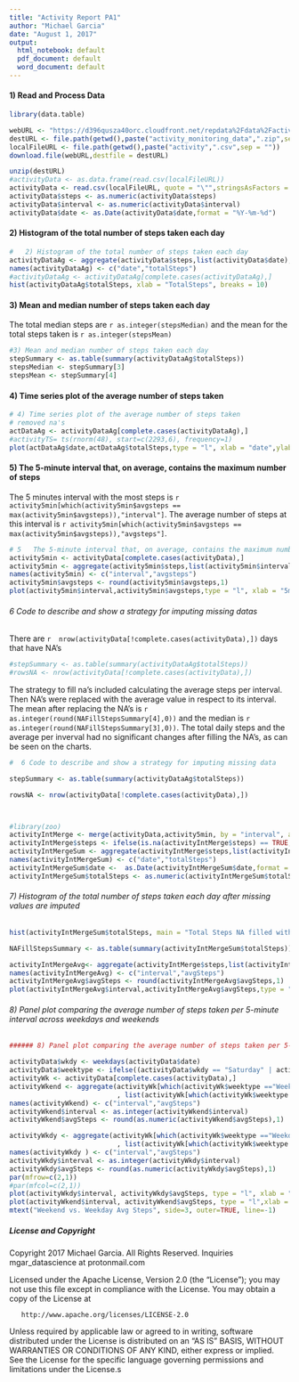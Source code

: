 ```yaml
---
title: "Activity Report PA1"
author: "Michael Garcia"
date: "August 1, 2017"
output:
  html_notebook: default
  pdf_document: default
  word_document: default
---
```


#### 1) Read and Process Data

```r
library(data.table)

webURL <- "https://d396qusza40orc.cloudfront.net/repdata%2Fdata%2Factivity.zip"
destURL <- file.path(getwd(),paste("activity_monitoring_data",".zip",sep = ""))
localFileURL <- file.path(getwd(),paste("activity",".csv",sep = ""))
download.file(webURL,destfile = destURL)

unzip(destURL)
#activityData <- as.data.frame(read.csv(localFileURL))
activityData <- read.csv(localFileURL, quote = "\"",stringsAsFactors = FALSE)
activityData$steps <- as.numeric(activityData$steps)
activityData$interval <- as.numeric(activityData$interval)
activityData$date <- as.Date(activityData$date,format = "%Y-%m-%d")

```


#### 2) Histogram of the total number of steps taken each day




``` r
#   2) Histogram of the total number of steps taken each day
activityDataAg <- aggregate(activityData$steps,list(activityData$date),sum)
names(activityDataAg) <- c("date","totalSteps")
#activityDataAg <- activityDataAg[complete.cases(activityDataAg),]
hist(activityDataAg$totalSteps, xlab = "TotalSteps", breaks = 10)
```


#### 3) Mean and median number of steps taken each day
The total median steps are `r as.integer(stepsMedian)` and the mean for the total steps taken is `r as.integer(stepsMean)`

``` r
#3) Mean and median number of steps taken each day
stepSummary <- as.table(summary(activityDataAg$totalSteps))
stepsMedian <- stepSummary[3]
stepsMean <- stepSummary[4]
```


#### 4) Time series plot of the average number of steps taken


``` r
# 4) Time series plot of the average number of steps taken
# removed na's
actDataAg <- activityDataAg[complete.cases(activityDataAg),]
#activityTS= ts(rnorm(48), start=c(2293,6), frequency=1)
plot(actDataAg$date,actDataAg$totalSteps,type = "l", xlab = "date",ylab = "total steps")
```


#### 5) The 5-minute interval that, on average, contains the maximum number of steps
The 5 minutes interval with the most steps is `r activity5min[which(activity5min$avgsteps == max(activity5min$avgsteps)),"interval"]`. The average number of steps at this interval is `r activity5min[which(activity5min$avgsteps == max(activity5min$avgsteps)),"avgsteps"]`.

``` r
# 5   The 5-minute interval that, on average, contains the maximum number of steps
activity5min <- activityData[complete.cases(activityData),]
activity5min <- aggregate(activity5min$steps,list(activity5min$interval),mean)
names(activity5min) <- c("interval","avgsteps")
activity5min$avgsteps <- round(activity5min$avgsteps,1)
plot(activity5min$interval,activity5min$avgsteps,type = "l", xlab = "5min interval", ylab = "5min Avg Steps")

```

######  6 Code to describe and show a strategy for imputing missing datas
There are `r  nrow(activityData[!complete.cases(activityData),])` days that have NA's

``` r
#stepSummary <- as.table(summary(activityDataAg$totalSteps))
#rowsNA <- nrow(activityData[!complete.cases(activityData),])
```

The strategy to fill na's included calculating the average steps per interval. Then NA's were replaced with the average value in respect to its interval. The mean after replacing the NA's is `r as.integer(round(NAFillStepsSummary[4],0))` and the median is `r as.integer(round(NAFillStepsSummary[3],0))`. The total daily steps and the average per inverval had no significant changes after filling the NA's, as can be seen on the charts.

``` r
#  6 Code to describe and show a strategy for imputing missing data

stepSummary <- as.table(summary(activityDataAg$totalSteps))

rowsNA <- nrow(activityData[!complete.cases(activityData),])



#library(zoo)
activityIntMerge <- merge(activityData,activity5min, by = "interval", all.x = TRUE)
activityIntMerge$steps <- ifelse(is.na(activityIntMerge$steps) == TRUE, activityIntMerge$avgsteps, activityIntMerge$steps)
activityIntMergeSum <- aggregate(activityIntMerge$steps,list(activityIntMerge$date),sum)
names(activityIntMergeSum) <- c("date","totalSteps")
activityIntMergeSum$date <-  as.Date(activityIntMergeSum$date,format = "%Y-%m-%d")
activityIntMergeSum$totalSteps <- as.numeric(activityIntMergeSum$totalSteps)
```


###### 7) Histogram of the total number of steps taken each day after missing values are imputed

``` r
hist(activityIntMergeSum$totalSteps, main = "Total Steps NA filled with Interval Avg",xlab = "TotalSteps", breaks = 10 )

NAFillStepsSummary <- as.table(summary(activityIntMergeSum$totalSteps))
```


``` r
activityIntMergeAvg<- aggregate(activityIntMerge$steps,list(activityIntMerge$interval),mean)
names(activityIntMergeAvg) <- c("interval","avgSteps")
activityIntMergeAvg$avgSteps <- round(activityIntMergeAvg$avgSteps,1)
plot(activityIntMergeAvg$interval,activityIntMergeAvg$avgSteps,type = "l", main = "Interval after NA Filled",xlab = "5min interval", ylab = "5min Avg Steps")
```


###### 8) Panel plot comparing the average number of steps taken per 5-minute interval across weekdays and weekends


``` r
###### 8) Panel plot comparing the average number of steps taken per 5-minute interval across weekdays and weekends

activityData$wkdy <- weekdays(activityData$date)
activityData$weektype <- ifelse((activityData$wkdy == "Saturday" | activityData$wkdy == "Sunday"), "Weekend", "Weekday" )
activityWk <- activityData[complete.cases(activityData),]
activityWkend <- aggregate(activityWk[which(activityWk$weektype =="Weekend"),"steps"]
                           , list(activityWk[which(activityWk$weektype =="Weekend"),"interval"]),mean)
names(activityWkend) <- c("interval","avgSteps")
activityWkend$interval <- as.integer(activityWkend$interval)
activityWkend$avgSteps <- round(as.numeric(activityWkend$avgSteps),1)

activityWkdy <- aggregate(activityWk[which(activityWk$weektype =="Weekday"),"steps"]
                           , list(activityWk[which(activityWk$weektype =="Weekday"),"interval"]),mean)
names(activityWkdy ) <- c("interval","avgSteps")
activityWkdy$interval <- as.integer(activityWkdy$interval)
activityWkdy$avgSteps <- round(as.numeric(activityWkdy$avgSteps),1)
par(mfrow=c(2,1))
#par(mfcol=c(2,1))
plot(activityWkdy$interval, activityWkdy$avgSteps, type = "l", xlab = "", ylab = "WkDay Avg Steps")
plot(activityWkend$interval, activityWkend$avgSteps, type = "l",xlab = "interval", ylab = "WkEnd Avg Steps")
mtext("Weekend vs. Weekday Avg Steps", side=3, outer=TRUE, line=-1) 
```

##### License and Copyright
   Copyright 2017 Michael Garcia. All Rights Reserved.
   Inquiries mgar_datascience at protonmail.com
  

   Licensed under the Apache License, Version 2.0 (the "License");
   you may not use this file except in compliance with the License.
   You may obtain a copy of the License at

       http://www.apache.org/licenses/LICENSE-2.0

   Unless required by applicable law or agreed to in writing, software
   distributed under the License is distributed on an "AS IS" BASIS,
   WITHOUT WARRANTIES OR CONDITIONS OF ANY KIND, either express or implied.
   See the License for the specific language governing permissions and
   limitations under the License.s
